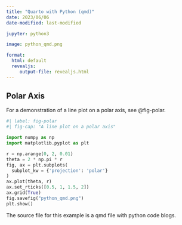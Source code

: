 ```yaml
---
title: "Quarto with Python (qmd)"
date: 2023/06/06
date-modified: last-modified

jupyter: python3

image: python_qmd.png

format:
  html: default
  revealjs:
     output-file: revealjs.html  
---
```


## Polar Axis

For a demonstration of a line plot on a polar axis, see @fig-polar.

```python
#| label: fig-polar
#| fig-cap: "A line plot on a polar axis"

import numpy as np
import matplotlib.pyplot as plt

r = np.arange(0, 2, 0.01)
theta = 2 * np.pi * r
fig, ax = plt.subplots(
  subplot_kw = {'projection': 'polar'} 
)
ax.plot(theta, r)
ax.set_rticks([0.5, 1, 1.5, 2])
ax.grid(True)
fig.savefig("python_qmd.png")
plt.show()
```

The source file for this example is a qmd file with python code blogs.
